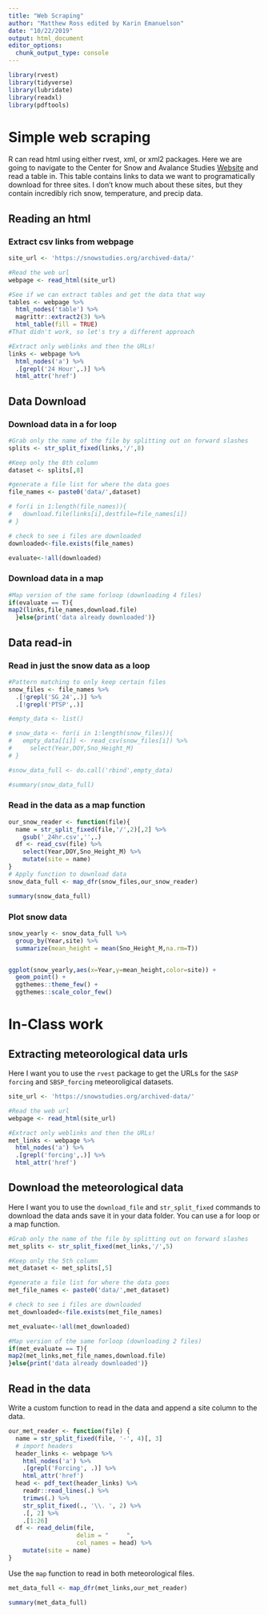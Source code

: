 ```yaml
---
title: "Web Scraping"
author: "Matthew Ross edited by Karin Emanuelson"
date: "10/22/2019"
output: html_document
editor_options: 
  chunk_output_type: console
---
```


```r
library(rvest)
library(tidyverse)
library(lubridate)
library(readxl)
library(pdftools)

```


# Simple web scraping

R can read html using either rvest, xml, or xml2 packages. Here
we are going to navigate to the Center for Snow and Avalance Studies 
[Website](https://snowstudies.org/archived-data/) and read a table in.
This table contains links to data we want to programatically download for
three sites. I don't know much about these sites, but they contain incredibly
rich snow, temperature, and precip data. 


## Reading an html 

### Extract csv links from webpage

```r
site_url <- 'https://snowstudies.org/archived-data/'

#Read the web url
webpage <- read_html(site_url)

#See if we can extract tables and get the data that way
tables <- webpage %>%
  html_nodes('table') %>%
  magrittr::extract2(3) %>%
  html_table(fill = TRUE)
#That didn't work, so let's try a different approach

#Extract only weblinks and then the URLs!
links <- webpage %>%
  html_nodes('a') %>%
  .[grepl('24 Hour',.)] %>%
  html_attr('href')

```

## Data Download

### Download data in a for loop

```r

#Grab only the name of the file by splitting out on forward slashes
splits <- str_split_fixed(links,'/',8)

#Keep only the 8th column
dataset <- splits[,8] 

#generate a file list for where the data goes
file_names <- paste0('data/',dataset)

# for(i in 1:length(file_names)){
#   download.file(links[i],destfile=file_names[i])
# }

# check to see i files are downloaded
downloaded<-file.exists(file_names)

evaluate<-!all(downloaded)
```

### Download data in a map

```r
#Map version of the same forloop (downloading 4 files)
if(evaluate == T){
map2(links,file_names,download.file)
  }else{print('data already downloaded')}

```

## Data read-in 

### Read in just the snow data as a loop

```r
#Pattern matching to only keep certain files
snow_files <- file_names %>%
  .[!grepl('SG_24',.)] %>%
  .[!grepl('PTSP',.)]

#empty_data <- list()

# snow_data <- for(i in 1:length(snow_files)){
#   empty_data[[i]] <- read_csv(snow_files[i]) %>%
#     select(Year,DOY,Sno_Height_M)
# }

#snow_data_full <- do.call('rbind',empty_data)

#summary(snow_data_full)
```


### Read in the data as a map function

```r
our_snow_reader <- function(file){
  name = str_split_fixed(file,'/',2)[,2] %>%
    gsub('_24hr.csv','',.)
  df <- read_csv(file) %>%
    select(Year,DOY,Sno_Height_M) %>%
    mutate(site = name)
}
# Apply function to download data
snow_data_full <- map_dfr(snow_files,our_snow_reader)

summary(snow_data_full)
```


### Plot snow data

```r
snow_yearly <- snow_data_full %>%
  group_by(Year,site) %>%
  summarize(mean_height = mean(Sno_Height_M,na.rm=T))


ggplot(snow_yearly,aes(x=Year,y=mean_height,color=site)) + 
  geom_point() +
  ggthemes::theme_few() + 
  ggthemes::scale_color_few()
```


# In-Class work

## Extracting meteorological data urls

Here I want you to use the `rvest` package to get the URLs for
the `SASP forcing` and `SBSP_forcing` meteoroligical datasets.

```r
site_url <- 'https://snowstudies.org/archived-data/'

#Read the web url
webpage <- read_html(site_url)

#Extract only weblinks and then the URLs!
met_links <- webpage %>%
  html_nodes('a') %>%
  .[grepl('forcing',.)] %>%
  html_attr('href')

```

## Download the meteorological data

Here I want you to use the `download_file` and `str_split_fixed` 
commands to download the data ands save it in your data folder.
You can use a for loop or a map function. 

```r
#Grab only the name of the file by splitting out on forward slashes
met_splits <- str_split_fixed(met_links,'/',5)

#Keep only the 5th column
met_dataset <- met_splits[,5] 

#generate a file list for where the data goes
met_file_names <- paste0('data/',met_dataset)

# check to see i files are downloaded
met_downloaded<-file.exists(met_file_names)

met_evaluate<-!all(met_downloaded)

#Map version of the same forloop (downloading 2 files)
if(met_evaluate == T){
map2(met_links,met_file_names,download.file)
}else{print('data already downloaded')}
```

## Read in the data

Write a custom function to read in the data and append a site 
column to the data. 

```r

our_met_reader <- function(file) {
  name = str_split_fixed(file, '-', 4)[, 3]
  # import headers
  header_links <- webpage %>%
    html_nodes('a') %>%
    .[grepl('Forcing', .)] %>%
    html_attr('href')
  head <- pdf_text(header_links) %>%
    readr::read_lines(.) %>%
    trimws(.) %>%
    str_split_fixed(., '\\. ', 2) %>%
    .[, 2] %>%
    .[1:26]
  df <- read_delim(file,
                   delim = "     ",
                   col_names = head) %>%
    mutate(site = name)
}

```


Use the `map` function to read in both meteorological files.

```r
met_data_full <- map_dfr(met_links,our_met_reader)

summary(met_data_full)
```
